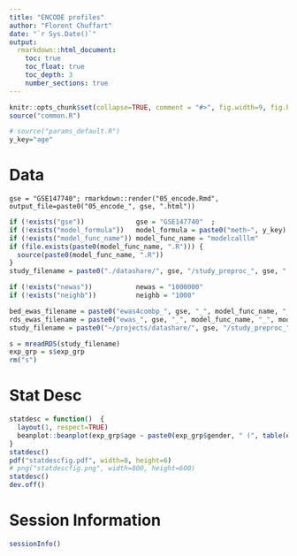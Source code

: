 ---
title: "ENCODE profiles"
author: "Florent Chuffart"
date: "`r Sys.Date()`"
output: 
  rmarkdown::html_document:
    toc: true
    toc_float: true
    toc_depth: 3
    number_sections: true
---



```{r echo=FALSE}
knitr::opts_chunk$set(collapse=TRUE, comment = "#>", fig.width=9, fig.height=6, eval=TRUE, echo=FALSE, results="hide")
source("common.R")
```

```{r params}
# source("params_default.R")
y_key="age"
```

# Data

```
gse = "GSE147740"; rmarkdown::render("05_encode.Rmd", output_file=paste0("05_encode_", gse, ".html"))
```

```{r inputs}
if (!exists("gse"))             gse = "GSE147740"  ;
if (!exists("model_formula"))   model_formula = paste0("meth~", y_key)  ;
if (!exists("model_func_name")) model_func_name = "modelcalllm"         ;
if (file.exists(paste0(model_func_name, ".R"))) {
  source(paste0(model_func_name, ".R"))
}
study_filename = paste0("./datashare/", gse, "/study_preproc_", gse, ".rds")

if (!exists("newas"))           newas = "1000000"                            ;
if (!exists("neighb"))          neighb = "1000"                           ;

bed_ewas_filename = paste0("ewas4combp_", gse, "_", model_func_name, "_", model_formula, ".bed")
rds_ewas_filename = paste0("ewas_", gse, "_", model_func_name, "_", model_formula, ".rds")
study_filename = paste0("~/projects/datashare/", gse, "/study_preproc_", gse, "_", model_func_name, "_", model_formula, "_ewas", newas, "_nn", neighb, ".rds")
```


```{r loading exp_grp, eval=!exists("exp_grp")}
s = mreadRDS(study_filename)
exp_grp = s$exp_grp
rm("s")
```


# Stat Desc

```{r ewas, fig.width=9, fig.height=6}
statdesc = function()  {
  layout(1, respect=TRUE)
  beanplot::beanplot(exp_grp$age ~ paste0(exp_grp$gender, " (", table(exp_grp$gender)[exp_grp$gender], " individuals)"), what=c(1,1,1,0), col="grey", main=paste0("sex distribution (", nrow(exp_grp), " individuals)"), ylab="age (years)")
}
statdesc()
pdf("statdescfig.pdf", width=8, height=6)
# png("statdescfig.png", width=800, height=600)
statdesc()
dev.off()
```





# Session Information

```{r, results="verbatim"}
sessionInfo()
```

